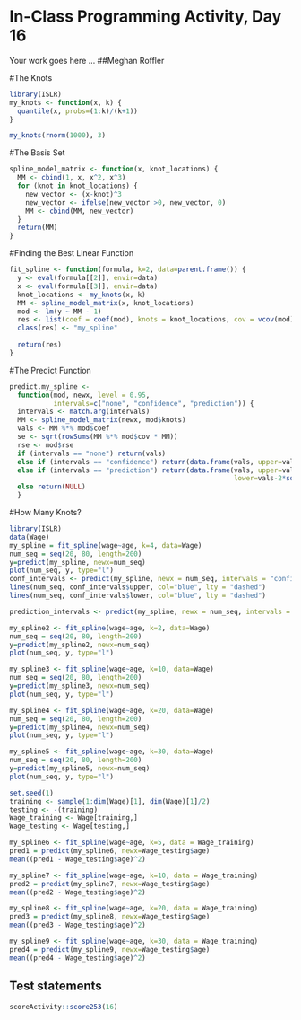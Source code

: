 # In-Class Programming Activity, Day 16

Your work goes here ...
##Meghan Roffler

#The Knots
```r
library(ISLR)
my_knots <- function(x, k) {
  quantile(x, probs=(1:k)/(k+1))
}

my_knots(rnorm(1000), 3)
```

#The Basis Set
```r
spline_model_matrix <- function(x, knot_locations) {
  MM <- cbind(1, x, x^2, x^3)
  for (knot in knot_locations) {
    new_vector <- (x-knot)^3
    new_vector <- ifelse(new_vector >0, new_vector, 0)
    MM <- cbind(MM, new_vector)
  }
  return(MM)
}
```

#Finding the Best Linear Function
```r
fit_spline <- function(formula, k=2, data=parent.frame()) {
  y <- eval(formula[[2]], envir=data)
  x <- eval(formula[[3]], envir=data)
  knot_locations <- my_knots(x, k)
  MM <- spline_model_matrix(x, knot_locations)
  mod <- lm(y ~ MM - 1)
  res <- list(coef = coef(mod), knots = knot_locations, cov = vcov(mod), rse = sum(mod$residuals^2)/(nrow(data) - ncol(MM)))
  class(res) <- "my_spline"
  
  return(res)
}
```

#The Predict Function
```r
predict.my_spline <- 
  function(mod, newx, level = 0.95,
           intervals=c("none", "confidence", "prediction")) {
  intervals <- match.arg(intervals)
  MM <- spline_model_matrix(newx, mod$knots)
  vals <- MM %*% mod$coef
  se <- sqrt(rowSums(MM %*% mod$cov * MM))
  rse <- mod$rse
  if (intervals == "none") return(vals)
  else if (intervals == "confidence") return(data.frame(vals, upper=vals+2*se, lower=vals-2*se))
  else if (intervals == "prediction") return(data.frame(vals, upper=vals+2*sqrt(se^2 + rse^2), 
                                                        lower=vals-2*sqrt(se^2 + rse^2)))
  else return(NULL) 
  }
```

#How Many Knots?
```r
library(ISLR)
data(Wage)
my_spline = fit_spline(wage~age, k=4, data=Wage)
num_seq = seq(20, 80, length=200)
y=predict(my_spline, newx=num_seq)
plot(num_seq, y, type="l")
conf_intervals <- predict(my_spline, newx = num_seq, intervals = "confidence")
lines(num_seq, conf_intervals$upper, col="blue", lty = "dashed")
lines(num_seq, conf_intervals$lower, col="blue", lty = "dashed")

prediction_intervals <- predict(my_spline, newx = num_seq, intervals = "prediction")

my_spline2 <- fit_spline(wage~age, k=2, data=Wage)
num_seq = seq(20, 80, length=200)
y=predict(my_spline2, newx=num_seq)
plot(num_seq, y, type="l")

my_spline3 <- fit_spline(wage~age, k=10, data=Wage)
num_seq = seq(20, 80, length=200)
y=predict(my_spline3, newx=num_seq)
plot(num_seq, y, type="l")

my_spline4 <- fit_spline(wage~age, k=20, data=Wage)
num_seq = seq(20, 80, length=200)
y=predict(my_spline4, newx=num_seq)
plot(num_seq, y, type="l")

my_spline5 <- fit_spline(wage~age, k=30, data=Wage)
num_seq = seq(20, 80, length=200)
y=predict(my_spline5, newx=num_seq)
plot(num_seq, y, type="l")

set.seed(1)
training <- sample(1:dim(Wage)[1], dim(Wage)[1]/2)
testing <- -(training)
Wage_training <- Wage[training,]
Wage_testing <- Wage[testing,]

my_spline6 <- fit_spline(wage~age, k=5, data = Wage_training)
pred1 = predict(my_spline6, newx=Wage_testing$age)
mean((pred1 - Wage_testing$age)^2)

my_spline7 <- fit_spline(wage~age, k=10, data = Wage_training)
pred2 = predict(my_spline7, newx=Wage_testing$age)
mean((pred2 - Wage_testing$age)^2)

my_spline8 <- fit_spline(wage~age, k=20, data = Wage_training)
pred3 = predict(my_spline8, newx=Wage_testing$age)
mean((pred3 - Wage_testing$age)^2)

my_spline9 <- fit_spline(wage~age, k=30, data = Wage_training)
pred4 = predict(my_spline9, newx=Wage_testing$age)
mean((pred4 - Wage_testing$age)^2)
```


## Test statements

```r
scoreActivity::score253(16)
```